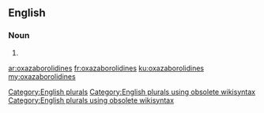 ==English==

===Noun===
{{head|en}}

# {{plural of|oxazaborolidine}}

[[Category:English plurals]][[Category:English plurals using obsolete wikisyntax]][[Category:English plurals using obsolete wikisyntax]]

[[ar:oxazaborolidines]]
[[fr:oxazaborolidines]]
[[ku:oxazaborolidines]]
[[my:oxazaborolidines]]